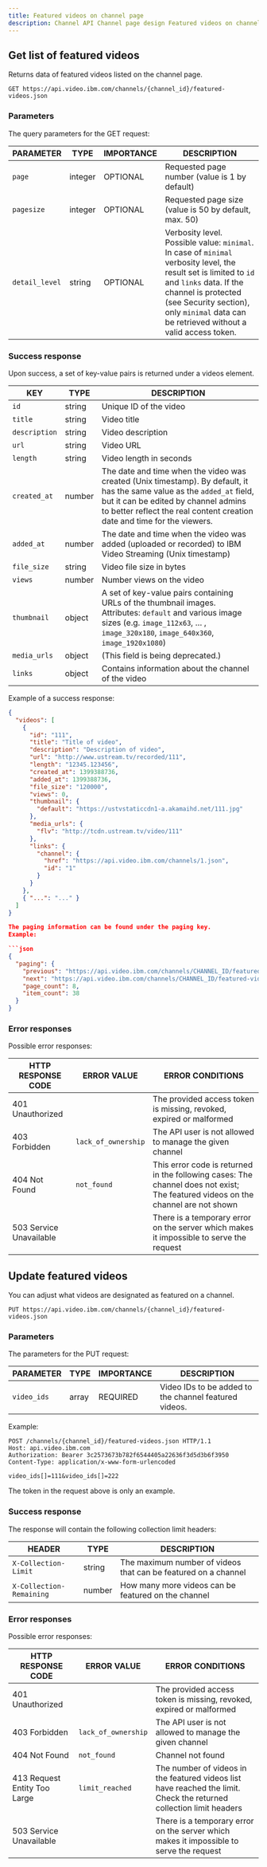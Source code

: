 ```yaml
---
title: Featured videos on channel page
description: Channel API Channel page design Featured videos on channel page
---
```


## Get list of featured videos

Returns data of featured videos listed on the channel page.

```
GET https://api.video.ibm.com/channels/{channel_id}/featured-videos.json
```

### Parameters

The query parameters for the GET request:

| PARAMETER      | TYPE    | IMPORTANCE | DESCRIPTION                                                                                                                                                                                                                                                                                          |
| -------------- | ------- | ---------- | ---------------------------------------------------------------------------------------------------------------------------------------------------------------------------------------------------------------------------------------------------------------------------------------------------- |
| `page`         | integer | OPTIONAL   | Requested page number (value is 1 by default)                                                                                                                                                                                                                                                        |
| `pagesize`     | integer | OPTIONAL   | Requested page size (value is 50 by default, max. 50)                                                                                                                                                                                                                                                |
| `detail_level` | string  | OPTIONAL   | Verbosity level. Possible value: `minimal`. In case of `minimal` verbosity level, the result set is limited to `id` and `links` data. If the channel is protected (<Link to="/channel-api-security">see Security section</Link>), only `minimal` data can be retrieved without a valid access token. |

### Success response

Upon success, a set of key-value pairs is returned under a videos element.

| KEY               | TYPE   | DESCRIPTION                                                                                                                                                                                                                                                                                                           |
| ----------------- | ------ | --------------------------------------------------------------------------------------------------------------------------------------------------------------------------------------------------------------------------------------------------------------------------------------------------------------------- |
| `id`              | string | Unique ID of the video                                                                                                                                                                                                                                                                                                |
| `title`           | string | Video title                                                                                                                                                                                                                                                                                                           |
| `description`     | string | Video description                                                                                                                                                                                                                                                                                                     |
| `url`             | string | Video URL                                                                                                                                                                                                                                                                                                             |
| `length`          | string | Video length in seconds                                                                                                                                                                                                                                                                                               |
| `created_at`      | number | The date and time when the video was created (Unix timestamp). By default, it has the same value as the `added_at` field, but it can be edited by channel admins to better reflect the real content creation date and time for the viewers.                                                                           |
| `added_at`        | number | The date and time when the video was added (uploaded or recorded) to IBM Video Streaming (Unix timestamp)                                                                                                                                                                                                             |
| `file_size`       | string | Video file size in bytes                                                                                                                                                                                                                                                                                              |
| `views`           | number | Number views on the video                                                                                                                                                                                                                                                                                             |
| `thumbnail`       | object | A set of key-value pairs containing URLs of the thumbnail images. Attributes: `default` and various image sizes (e.g. `image_112x63`, … , `image_320x180`, `image_640x360`, `image_1920x1080`)                                                                                                                        |
| `media_urls`      | object | (This field is being deprecated.)                                                                                                                                                                                                                                                                                     |
| `links`           | object | Contains information about the channel of the video |

Example of a success response:

```json
{
  "videos": [
    {
      "id": "111",
      "title": "Title of video",
      "description": "Description of video",
      "url": "http://www.ustream.tv/recorded/111",
      "length": "12345.123456",
      "created_at": 1399388736,
      "added_at": 1399388736,
      "file_size": "120000",
      "views": 0,
      "thumbnail": {
        "default": "https://ustvstaticcdn1-a.akamaihd.net/111.jpg"
      },
      "media_urls": {
        "flv": "http://tcdn.ustream.tv/video/111"
      },
      "links": {
        "channel": {
          "href": "https://api.video.ibm.com/channels/1.json",
          "id": "1"
        }
      }
    },
    { "...": "..." }
  ]
}

The paging information can be found under the paging key.
Example:

```json
{
  "paging": {
    "previous": "https://api.video.ibm.com/channels/CHANNEL_ID/featured-videos.json?pagesize=PAGE_SIZE&page=PREVIOUS_PAGE",
    "next": "https://api.video.ibm.com/channels/CHANNEL_ID/featured-videos.json?pagesize=PAGE_SIZE&page=NEXT_PAGE",
    "page_count": 8,
    "item_count": 38
  }
}
```

### Error responses

Possible error responses:

| HTTP RESPONSE CODE      | ERROR VALUE         | ERROR CONDITIONS                                                                                                                 |
| ----------------------- | ------------------- | -------------------------------------------------------------------------------------------------------------------------------- |
| 401 Unauthorized        |                     | The provided access token is missing, revoked, expired or malformed                                                              |
| 403 Forbidden           | `lack_of_ownership` | The API user is not allowed to manage the given channel                                                                          |
| 404 Not Found           | `not_found`         | This error code is returned in the following cases: The channel does not exist; The featured videos on the channel are not shown |
| 503 Service Unavailable |                     | There is a temporary error on the server which makes it impossible to serve the request                                          |

## Update featured videos

You can adjust what videos are designated as featured on a channel.

```
PUT https://api.video.ibm.com/channels/{channel_id}/featured-videos.json
```

### Parameters

The parameters for the PUT request:

| PARAMETER | TYPE    | IMPORTANCE | DESCRIPTION                                           |
| --------- | ------- | ---------- | ----------------------------------------------------- |
| `video_ids` | array | REQUIRED   | Video IDs to be added to the channel featured videos. |

Example:

```
POST /channels/{channel_id}/featured-videos.json HTTP/1.1
Host: api.video.ibm.com
Authorization: Bearer 3c2573673b782f6544405a22636f3d5d3b6f3950
Content-Type: application/x-www-form-urlencoded

video_ids[]=111&video_ids[]=222
```

The token in the request above is only an example.

### Success response

The response will contain the following collection limit headers:

| HEADER                   | TYPE   | DESCRIPTION                                                    |
| ------------------------ | ------ | -------------------------------------------------------------- |
| `X-Collection-Limit`     | string | The maximum number of videos that can be featured on a channel |
| `X-Collection-Remaining` | number | How many more videos can be featured on the channel            |

### Error responses

Possible error responses:

| HTTP RESPONSE CODE           | ERROR VALUE         | ERROR CONDITIONS                                                                                                     |
| ---------------------------- | ------------------- | -------------------------------------------------------------------------------------------------------------------- |
| 401 Unauthorized             |                     | The provided access token is missing, revoked, expired or malformed                                                  |
| 403 Forbidden                | `lack_of_ownership` | The API user is not allowed to manage the given channel                                                              |
| 404 Not Found                | `not_found`         | Channel not found                                                                                                    |
| 413 Request Entity Too Large | `limit_reached`     | The number of videos in the featured videos list have reached the limit. Check the returned collection limit headers |
| 503 Service Unavailable      |                     | There is a temporary error on the server which makes it impossible to serve the request                              |
